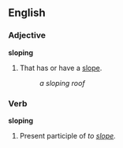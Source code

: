 ==English==

===Adjective===
'''sloping'''
#That has or have a [[slope]].
#:''a sloping roof''

===Verb===
'''sloping'''
# Present participle of ''to [[slope]].''
